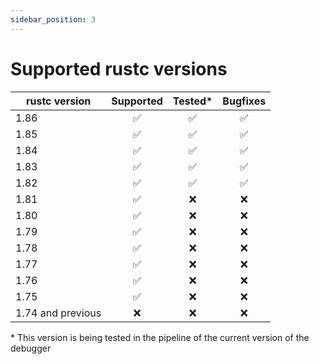 ```yaml
---
sidebar_position: 3
---
```


# Supported rustc versions

| rustc version       | Supported | Tested* | Bugfixes |
|---------------------|:---------:|:-------:|:--------:|
| 1.86                |     ✅     |    ✅    |    ✅     |
| 1.85                |     ✅     |    ✅    |    ✅     |
| 1.84                |     ✅     |    ✅    |    ✅     |
| 1.83                |     ✅     |    ✅    |    ✅     |
| 1.82                |     ✅     |    ✅    |    ✅     |
| 1.81                |     ✅     |    ❌    |    ❌     |
| 1.80                |     ✅     |    ❌    |    ❌     |
| 1.79                |     ✅     |    ❌    |    ❌     |
| 1.78                |     ✅     |    ❌    |    ❌     |
| 1.77                |     ✅     |    ❌    |    ❌     |
| 1.76                |     ✅     |    ❌    |    ❌     |
| 1.75                |     ✅     |    ❌    |    ❌     |
| 1.74 and previous   |     ❌     |    ❌    |    ❌     |

\* This version is being tested in the pipeline of the current version of the debugger

